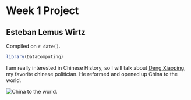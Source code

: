 # Week 1 Project  

## Esteban Lemus Wirtz

<!-- leave this material as is -->
Compiled on `r date()`.

```r
library(DataComputing)
```
<!-- put your content after this line -->

I am really interested in Chinese History, so I will talk about [Deng Xiaoping](https://en.wikipedia.org/wiki/Deng_Xiaoping), my favorite chinese politician. He reformed and opened up China to the world.

![China to the world](https://upload.wikimedia.org/wikipedia/commons/1/1c/Deng_Xiaoping.jpg).
